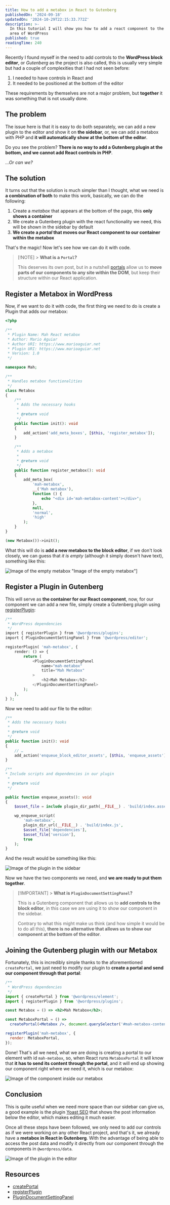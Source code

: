 ```yaml
---
title: How to add a metabox in React to Gutenberg
publishedOn: '2024-09-18'
updatedOn: '2024-10-29T22:15:33.772Z'
description: >-
  In this tutorial I will show you how to add a react component to the metaboxes
  area of WordPress
published: true
readingTime: 240
---
```


Recently I found myself in the need to add controls to the **WordPress block editor**, or
_Gutenberg_ as the project is also called, this is usually very simple but had a couple
of complexities that I had not seen before:

1. I needed to have controls in React and
2. It needed to be positioned at the bottom of the editor

These requirements by themselves are not a major problem, but **together** it was something that is not usually done.

## The problem

The issue here is that it is easy to do both separately, we can add a new plugin to the
editor and show it on **the sidebar**, or, we can add a metabox with PHP and
**it will automatically show at the bottom of the editor**.

Do you see the problem? **There is no way to add a Gutenberg plugin at the bottom, and we cannot add
React controls in PHP**.

_…Or can we?_

## The solution

It turns out that the solution is much simpler than I thought, what we need is **a combination of both**
to make this work, basically, we can do the following:

1. Create a _metabox_ that appears at the bottom of the page, this **only shows a container**
2. We create a Gutenberg plugin with the react functionality we need, this will be shown in the sidebar by default
3. **We create a _portal_ that moves our React component to our container within the metabox**

That's the magic! Now let's see how we can do it with code.

> [!NOTE] > **What is a `Portal`?**
>
> This deserves its own post, but in a nutshell [portals](https://react.dev/reference/react-dom/createPortal)
> allow us to **move parts of our components to any site within the DOM**, but keep their structure
> within our React application.

## Register a Metabox in WordPress

Now, if we want to do it with code, the first thing we need to do is create a Plugin that adds our metabox:

```php
<?php

/**
 * Plugin Name: Mah React metabox
 * Author: Mario Aguiar
 * Author URI: https://www.marioaguiar.net
 * Plugin URI: https://www.marioaguiar.net
 * Version: 1.0
 */

namespace Mah;

/**
 * Handles metabox functionalities
 */
class Metabox
{
    /**
     * Adds the necessary hooks
     *
     * @return void
     */
    public function init(): void
    {
        add_action('add_meta_boxes', [$this, 'register_metabox']);
    }

    /**
     * Adds a metabox
     *
     * @return void
     */
    public function register_metabox(): void
    {
        add_meta_box(
            'mah-metabox',
            __('Mah metabox'),
            function () {
                echo "<div id='mah-metabox-content'></div>";
            },
            null,
            'normal',
            'high'
        );
    }
}

(new Metabox())->init();
```

What this will do is **add a new metabox to the block editor**, if we don't look closely, we can guess
that _it is empty_ (although it simply doesn't have text), something like this:

![Image of the empty metabox](/posts/add-react-metabox-in-gutenberg/empty-metabox.webp) "Image of the empty metabox"]

## Register a Plugin in Gutenberg

This will serve as **the container for our React component**, now, for our component
we can add a new file, simply create a Gutenberg plugin using
[registerPlugin](https://developer.wordpress.org/block-editor/reference-guides/packages/packages-plugins/#:~:text=to%20be%20rendered.-,registerPlugin,-Registers%20a%20plugin):

```php
/**
 * WordPress dependencies
 */
import { registerPlugin } from '@wordpress/plugins';
import { PluginDocumentSettingPanel } from '@wordpress/editor';

registerPlugin( 'mah-metabox', {
    render: () => {
        return (
            <PluginDocumentSettingPanel
                name="mah-metabox"
                title="Mah Metabox"
            >
                <h2>Mah Metabox</h2>
            </PluginDocumentSettingPanel>
        );
    },
} );
```

Now we need to add our file to the editor:

```php
/**
 * Adds the necessary hooks
 *
 * @return void
 */
public function init(): void
{
    // …
    add_action('enqueue_block_editor_assets', [$this, 'enqueue_assets']);
}
```

```php
/**
* Include scripts and dependencies in our plugin
 *
 * @return void
 */

public function enqueue_assets(): void
{
    $asset_file = include plugin_dir_path(__FILE__) . 'build/index.asset.php';

    wp_enqueue_script(
        'mah-metabox',
        plugin_dir_url(__FILE__) . 'build/index.js',
        $asset_file['dependencies'],
        $asset_file['version'],
        true
    );
}
```

And the result would be something like this:

![Image of the plugin in the sidebar](/posts/add-react-metabox-in-gutenberg/plugin-in-sidebar.webp)

Now we have the two components we need, and **we are ready to put them together**.

> [!IMPORTANT] > **What is `PluginDocumentSettingPanel`?**
>
> This is a Gutenberg component that allows us to **add controls to the block editor**, in this
> case we are using it to show our component in the sidebar.
>
> Contrary to what this might make us think (and how simple it would be to do all this), **there is no
> alternative that allows us to show our component at the bottom of the editor**.

## Joining the Gutenberg plugin with our Metabox

Fortunately, this is incredibly simple thanks to the aforementioned `createPortal`,
we just need to modify our plugin to **create a portal and send our component through that portal**:

```jsx
/**
 * WordPress dependencies
 */
import { createPortal } from '@wordpress/element';
import { registerPlugin } from '@wordpress/plugins';

const Metabox = () => <h2>Mah Metabox</h2>;

const MetaboxPortal = () =>
  createPortal(<Metabox />, document.querySelector('#mah-metabox-content'));

registerPlugin('mah-metabox', {
  render: MetaboxPortal,
});
```

Done! That's all we need, what we are doing is creating a portal to our element with id `mah-metabox`,
so, when React runs `MetaboxPortal` it will know that **it has to send its content through the portal**,
and it will end up showing our component right where we need it, which is our metabox:

![Image of the component inside our metabox](/posts/add-react-metabox-in-gutenberg/plugin-in-metabox.webp)

## Conclusion

This is quite useful when we need more space than our sidebar can give us, a good example is the plugin
[Yoast SEO](https://wordpress.org/plugins/wordpress-seo/) that shows the post information below the editor,
which makes editing it much easier.

Once all these steps have been followed, we only need to add our controls as if we were working on any other
React project, and that's it, we already have a **metabox in React in Gutenberg**. With the advantage of being
able to access the post data and modify it directly from our component through the components in `@wordpress/data`.

![Image of the plugin in the editor](/posts/add-react-metabox-in-gutenberg/finished-plugin.webp)

## Resources

- [createPortal](https://react.dev/reference/react-dom/createPortal)
- [registerPlugin](https://developer.wordpress.org/block-editor/reference-guides/packages/packages-plugins/#:~:text=to%20be%20rendered.-,registerPlugin,-Registers%20a%20plugin)
- [PluginDocumentSettingPanel](https://developer.wordpress.org/block-editor/reference-guides/slotfills/plugin-document-setting-panel/)
